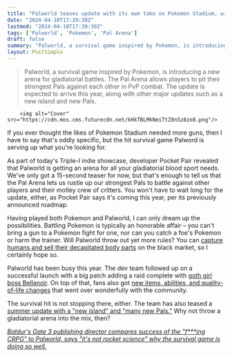 ```yaml
---
title: "Palworld teases update with its own take on Pokemon Stadium, with the small change that you bring guns to PvP with your Pals in gladiatorial blood sport"
date: "2024-04-10T17:39:30Z"
lastmod: "2024-04-10T17:39:30Z"
tags: ['Palworld', 'Pokemon', 'Pal Arena']
draft: false
summary: "Palworld, a survival game inspired by Pokemon, is introducing a new arena for gladiatorial battles. The Pal Arena allows players to pit their strongest Pals against each other in PvP combat. The update is expected to arrive this year, along with other major updates such as a new island and new Pals."
layout: PostSimple
---
```

> Palworld, a survival game inspired by Pokemon, is introducing a new arena for gladiatorial battles. The Pal Arena allows players to pit their strongest Pals against each other in PvP combat. The update is expected to arrive this year, along with other major updates such as a new island and new Pals.


        <img alt="Cover" src="https://cdn.mos.cms.futurecdn.net/kHkTBLMkNeiTtZ8n5z8zo8.png"/>
        
If you ever thought the likes of Pokemon Stadium needed more guns, then I have to say that's oddly specific, but the hit survival game Palword is serving up what you're looking for. 

As part of today's Triple-I indie showcase, developer Pocket Pair revealed that Palworld is getting an arena for all your gladiatorial blood sport needs. We've only got a 15-second teaser for now, but that's enough to tell us that the Pal Arena lets us rustle up our strongest Pals to battle against other players and their motley crew of critters. You won't have to wait long for the update, either, as Pocket Pair says it's coming this year, per its previously announced roadmap. 

Having played both Pokemon and Palworld, I can only dream up the possibilities. Battling Pokemon is typically an honorable affair – you can't bring a gun to a Pokemon fight for one, nor can you catch a foe's Pokemon or harm the trainer. Will Palworld throw out yet more rules? You can [capture humans and sell their decapitated body parts](https://www.gamesradar.com/palworld-isnt-just-pokemon-with-guns-you-can-also-capture-humans-and-sell-off-their-parts/) on the black market, so I certainly hope so.

Palworld has been busy this year. The dev team followed up on a successful launch with a big patch adding a raid complete with [goth girl boss Bellanoir](https://www.gamesradar.com/palworlds-first-raid-is-coming-soon-and-stars-a-big-bad-goth/). On top of that, fans also got [new items, abilities, and quality-of-life changes](https://www.gamesradar.com/palworld-patch-adds-slew-of-new-items-abilities-and-quality-of-life-changes-leading-to-amazing-praise-from-players-these-guys-keep-knocking-it-out-of-the-park/) that went over wonderfully with the community. 

The survival hit is not stopping there, either. The team has also teased a [summer update with a "new island" and "many new Pals."](https://www.gamesradar.com/alongside-a-widely-praised-new-palworld-patch-the-survival-game-devs-are-already-promising-a-summer-update-with-a-new-island-and-many-new-pals/) Why not throw a gladiatorial arena into the mix, then? 

[<em>Baldur's Gate 3 publishing director compares success of the "f***ing CRPG" to Palworld, says "it's not rocket science" why the survival game is doing so well.</em>](https://www.gamesradar.com/baldurs-gate-3-publishing-director-compares-success-of-the-fing-crpg-to-palworld-says-its-not-rocket-science-why-the-survival-game-is-doing-so-well/)
        